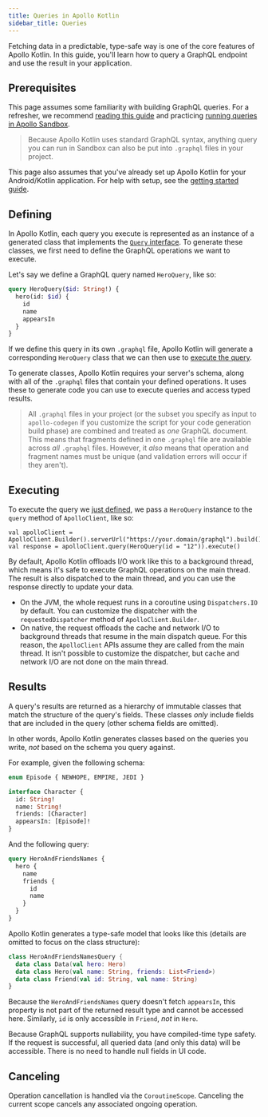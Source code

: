 ```yaml
---
title: Queries in Apollo Kotlin
sidebar_title: Queries
---
```


Fetching data in a predictable, type-safe way is one of the core features of Apollo Kotlin. In this guide, you'll learn how to query a GraphQL endpoint and use the result in your application.

## Prerequisites

This page assumes some familiarity with building GraphQL queries. For a refresher, we recommend [reading this guide](http://graphql.org/learn/queries/) and practicing [running queries in Apollo Sandbox](https://studio.apollographql.com/sandbox/explorer?endpoint=https%3A%2F%2Fswapi-graphql.netlify.app%2F.netlify%2Ffunctions%2Findex&explorerURLState=N4IgJg9gxgrgtgUwHYBcQC4QEcYIE4CeABAOIIoBiAlgDZwDORwAOkkUQIY03V2Mtt2RAGa0GTVkKEoqKGgklCAvopVIlIADQgAbhzxUOAI3n0MIEEqA).

> Because Apollo Kotlin uses standard GraphQL syntax, anything query you can run in Sandbox can also be put into `.graphql` files in your project.

This page also assumes that you've already set up Apollo Kotlin for your Android/Kotlin application. For help with setup, see the [getting started guide](../introduction).

## Defining

In Apollo Kotlin, each query you execute is represented as an instance of a generated class that implements the [`Query` interface](https://github.com/apollographql/apollo-android/blob/9c998e47f698bdbe5db6b6d6965dbc34183d507e/apollo-api/src/commonMain/kotlin/com/apollographql/apollo3/api/Query.kt#L6). To generate these classes, we first need to define the GraphQL operations we want to execute.

Let's say we define a GraphQL query named `HeroQuery`, like so:

```graphql:title=HeroQuery.graphql
query HeroQuery($id: String!) {
  hero(id: $id) {
    id
    name
    appearsIn
  }
}
```

If we define this query in its own `.graphql` file, Apollo Kotlin will generate a corresponding `HeroQuery` class that we can then use to [execute the query](#executing).

To generate classes, Apollo Kotlin requires your server's schema, along with all of the `.graphql` files that contain your defined operations. It uses these to generate code you can use to execute queries and access typed results.

> All `.graphql` files in your project (or the subset you specify as input to `apollo-codegen` if you customize the script for your code generation build phase) are combined and treated as _one_ GraphQL document. This means that fragments defined in one `.graphql` file are available across _all_ `.graphql` files. However, it _also_ means that operation and fragment names must be unique (and validation errors will occur if they aren't).


## Executing

To execute the query we [just defined](#defining), we pass a `HeroQuery` instance to the `query` method of `ApolloClient`, like so:

```kotlin{2}
val apolloClient = ApolloClient.Builder().serverUrl("https://your.domain/graphql").build()
val response = apolloClient.query(HeroQuery(id = "12")).execute()
```

By default, Apollo Kotlin offloads I/O work like this to a background thread, which means it's safe to execute GraphQL operations on the main thread. The result is also dispatched to the main thread, and you can use the response directly to update your data.

* On the JVM, the whole request runs in a coroutine using `Dispatchers.IO` by default. You can customize the dispatcher with
  the `requestedDispatcher` method of `ApolloClient.Builder`.
* On native, the request offloads the cache and network I/O to background threads that resume in the main dispatch queue. For this reason,
  the `ApolloClient` APIs assume they are called from the main thread. It isn't possible to customize the dispatcher, but cache and network
  I/O are not done on the main thread.

## Results

A query's results are returned as a hierarchy of immutable classes that match the structure of the query's fields. These classes _only_ include fields that are included in the query (other schema fields are omitted).

In other words, Apollo Kotlin generates classes based on the queries you write, _not_ based on the schema you query against.

For example, given the following schema:

```graphql
enum Episode { NEWHOPE, EMPIRE, JEDI }

interface Character {
  id: String!
  name: String!
  friends: [Character]
  appearsIn: [Episode]!
}
```

And the following query:

```graphql
query HeroAndFriendsNames {
  hero {
    name
    friends {
      id
      name
    }
  }
}
```

Apollo Kotlin generates a type-safe model that looks like this (details are omitted to focus on the class structure):

```kotlin
class HeroAndFriendsNamesQuery {
  data class Data(val hero: Hero)
  data class Hero(val name: String, friends: List<Friend>)
  data class Friend(val id: String, val name: String)
}
```

Because the `HeroAndFriendsNames` query doesn't fetch `appearsIn`, this property is not part of the returned result type and cannot be accessed here. Similarly, `id` is only accessible in `Friend`, _not_ in `Hero`.

Because GraphQL supports nullability, you have compiled-time type safety. If the request is successful, all queried data (and only this data) will be accessible. There is no need to handle null fields in UI code.

## Canceling

Operation cancellation is handled via the `CoroutineScope`. Canceling the current scope cancels any associated ongoing operation.
